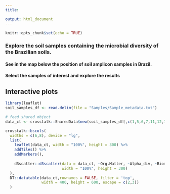 ---
title: 

output: html_document
---

```{r setup, include=FALSE}
knitr::opts_chunk$set(echo = TRUE)
```
### Explore the soil samples containing the microbial diversity of the Brazilian soils.
 
#### See in the map below the position of soil amplicon samples in Brazil. 
#### Select the samples of interest and explore the results


## Interactive plots
```{r, echo=FALSE, message = FALSE, warning = FALSE}
library(leaflet)
soil_samples_df <- read.delim(file = "Samples/Sample_metadata.txt")

# feed shared object
data_ct <- crosstalk::SharedData$new(soil_samples_df[,c(1,5,6,7,11,12,13)])

crosstalk::bscols(
  widths = c(6,8), device = "lg",
  list(
    leaflet(data_ct, width = "100%", height = 300) %>%
    addTiles() %>%
    addMarkers(),
    
    d3scatter::d3scatter(data = data_ct, ~Org.Matter, ~Alpha_div, ~Biome,
                         width = "100%", height = 300)
  ),
  DT::datatable(data_ct,rownames = FALSE, filter = 'top',
                width = 400, height = 600, escape = c(2,3))
  )
```
